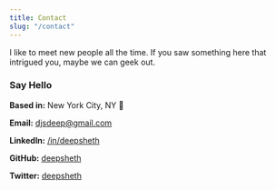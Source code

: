 ```yaml
---
title: Contact
slug: "/contact"
---
```


I like to meet new people all the time. If you saw something here that intrigued you, maybe we can geek out.

### Say Hello

**Based in:** New York City, NY 🗽

**Email:** [djsdeep@gmail.com](mailto:djsdeep@gmail.com)

**LinkedIn:** [/in/deepsheth](https://www.linkedin.com/in/deepsheth/)

**GitHub:** [deepsheth](https://www.github.com/deepsheth/)

**Twitter:** [deepsheth](https://twitter.com/itdeepends)
